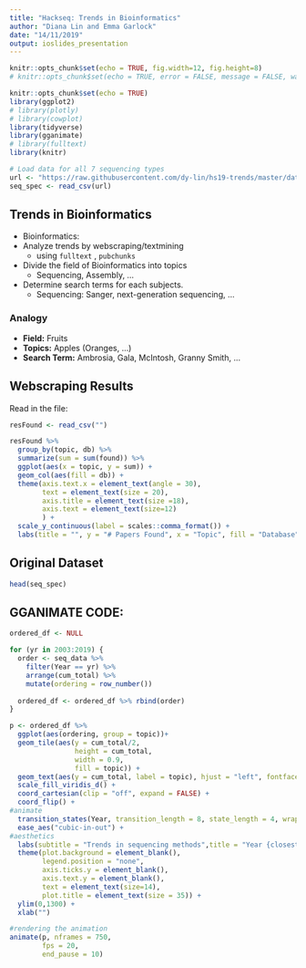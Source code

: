 ```yaml
---
title: "Hackseq: Trends in Bioinformatics"
author: "Diana Lin and Emma Garlock"
date: "14/11/2019"
output: ioslides_presentation
---
```


```r
knitr::opts_chunk$set(echo = TRUE, fig.width=12, fig.height=8)
# knitr::opts_chunk$set(echo = TRUE, error = FALSE, message = FALSE, warning = FALSE, fig.width=12, fig.height=8)
```

```r
knitr::opts_chunk$set(echo = TRUE)
library(ggplot2)
# library(plotly)
# library(cowplot)
library(tidyverse)
library(gganimate)
# library(fulltext)
library(knitr)
```

```r
# Load data for all 7 sequencing types
url <- "https://raw.githubusercontent.com/dy-lin/hs19-trends/master/data/sequencing-specific.csv"
seq_spec <- read_csv(url)
```
## Trends in Bioinformatics
* Bioinformatics: <insert definition>
* Analyze trends by webscraping/textmining
  * using `fulltext` , `pubchunks`
* Divide the field of Bioinformatics into topics
  * Sequencing, Assembly, ...
* Determine search terms for each subjects.
  * Sequencing: Sanger, next-generation sequencing, ...

### Analogy
* __Field:__ Fruits
* __Topics:__ Apples (Oranges, ...)
* __Search Term:__ Ambrosia, Gala, McIntosh, Granny Smith, ...

## Webscraping Results

Read in the file:

```r
resFound <- read_csv("")

resFound %>%
  group_by(topic, db) %>%
  summarize(sum = sum(found)) %>%
  ggplot(aes(x = topic, y = sum)) +
  geom_col(aes(fill = db)) + 
  theme(axis.text.x = element_text(angle = 30),
        text = element_text(size = 20),
        axis.title = element_text(size =18),
        axis.text = element_text(size=12)
        ) +
  scale_y_continuous(label = scales::comma_format()) +
  labs(title = "", y = "# Papers Found", x = "Topic", fill = "Database")
```


<!-- ```{r, out.width = "830px", echo = FALSE}
knitr::include_graphics("https://dy-lin.github.io/hs19-trends/figures/overview.png")
```-->


## Original Dataset {.smaller}
```r
head(seq_spec)
```

## GGANIMATE CODE:
```r
ordered_df <- NULL

for (yr in 2003:2019) {
  order <- seq_data %>% 
    filter(Year == yr) %>% 
    arrange(cum_total) %>% 
    mutate(ordering = row_number())
  
  ordered_df <- ordered_df %>% rbind(order)
}
```

```r
p <- ordered_df %>% 
  ggplot(aes(ordering, group = topic))+
  geom_tile(aes(y = cum_total/2,
                height = cum_total,
                width = 0.9,
                fill = topic)) +
  geom_text(aes(y = cum_total, label = topic), hjust = "left", fontface = "bold", nudge_y = 50) +
  scale_fill_viridis_d() +
  coord_cartesian(clip = "off", expand = FALSE) +
  coord_flip() +
#animate
  transition_states(Year, transition_length = 8, state_length = 4, wrap = FALSE) +
  ease_aes("cubic-in-out") +
#aesthetics
  labs(subtitle = "Trends in sequencing methods",title = "Year {closest_state}", y = "cumulative total papers") +
  theme(plot.background = element_blank(),
        legend.position = "none",
        axis.ticks.y = element_blank(),
        axis.text.y = element_blank(),
        text = element_text(size=14),
        plot.title = element_text(size = 35)) +
  ylim(0,1300) +
  xlab("") 

#rendering the animation
animate(p, nframes = 750, 
        fps = 20, 
        end_pause = 10)
```

